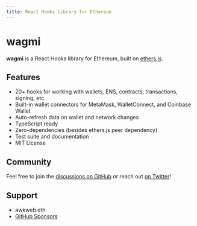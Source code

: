 ```yaml
---
title: React Hooks library for Ethereum
---
```


# wagmi

**wagmi** is a React Hooks library for Ethereum, built on [ethers.js](https://github.com/ethers-io/ethers.js).

## Features

- 20+ hooks for working with wallets, ENS, contracts, transactions, signing, etc.
- Built-in wallet connectors for MetaMask, WalletConnect, and Coinbase Wallet
- Auto-refresh data on wallet and network changes
- TypeScript ready
- Zero-dependencies (besides ethers.js peer dependency)
- Test suite and documentation
- MIT License

## Community

Feel free to join the [discussions on GitHub](https://github.com/tmm/wagmi/discussions) or reach out [on Twitter](https://twitter.com/awkweb)!

## Support

- awkweb.eth
- [GitHub Sponsors](https://github.com/sponsors/tmm)
